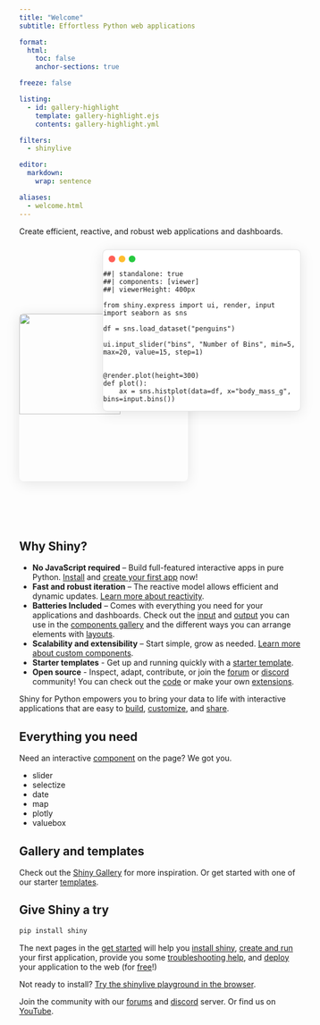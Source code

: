 ```yaml
---
title: "Welcome"
subtitle: Effortless Python web applications

format:
  html:
    toc: false
    anchor-sections: true

freeze: false

listing:
  - id: gallery-highlight
    template: gallery-highlight.ejs
    contents: gallery-highlight.yml

filters:
  - shinylive

editor:
  markdown:
    wrap: sentence

aliases:
  - welcome.html
---
```


Create efficient, reactive, and robust web applications and dashboards.

::: {.floating-code-app .column-page-inset-right}
```{=html}
<img src="assets/code-welcome.svg" class="img-shadow floating-code">
```

::: {.floating-app}
```{=html}
<div class="traffic-lights">
  <div class="traffic-light red"></div>
  <div class="traffic-light yellow"></div>
  <div class="traffic-light green"></div>
</div>
```
```shinylive-python
##| standalone: true
##| components: [viewer]
##| viewerHeight: 400px

from shiny.express import ui, render, input
import seaborn as sns

df = sns.load_dataset("penguins")

ui.input_slider("bins", "Number of Bins", min=5, max=20, value=15, step=1)


@render.plot(height=300)
def plot():
    ax = sns.histplot(data=df, x="body_mass_g", bins=input.bins())
```
:::

```{=html}
<style>
.floating-app .shinylive-wrapper {
  padding: 0.5em;
  background-color: white;
  margin: 0;
  border-radius: 0 0 8px 8px;
  border-right: none;
  border-bottom: none;
  border-left: none;
}

.floating-code-app {
  position: relative;
  width: 100%;
  min-height: 500px;
}

.floating-code,
.floating-app {
  position: absolute;
  border-radius: 8px;
  transition: all 0.4s cubic-bezier(0.34, 1.56, 0.64, 1);
  transition-delay: 100ms;
}

.floating-code {
  left: 0;
  top: 125px;
  width: 60%;
  box-shadow: 0 4px 24px rgba(0, 0, 0, 0.1);
  z-index: 1; /* Below app by default */
}

.floating-app {
  right: 0;
  top: 10px;
  width: 70%;
  background: #ffffff;
  border: 1px solid rgba(0, 0, 0, 0.1);
  box-shadow: 0 4px 24px rgba(0, 0, 0, 0.1);
  z-index: 2; /* Above code by default */
}

/* Traffic lights */
.traffic-lights {
  display: flex;
  gap: 6px;
  margin: 10px;
}

.traffic-light {
  width: 12px;
  height: 12px;
  border-radius: 50%;
}

.red { background: #FF5F56; }
.yellow { background: #FFBD2E; }
.green { background: #27C93F; }

.floating-code:hover {
  transform: translate(0, -14px);
  box-shadow: -8px 12px 32px rgba(0, 0, 0, 0.2) !important;
  z-index: 3;
  width: 80%;
}

.floating-code:hover + .floating-app {
  transform: translate(-20px, 0px) scale(0.9);
  box-shadow: 0 4px 16px rgba(0, 0, 0, 0.08);
  opacity: 0.8;
}
</style>
```
:::

## Why Shiny?

- **No JavaScript required** – Build full-featured interactive apps in pure Python.
  [Install](install.qmd) and [create your first app](create-run.qmd) now!
- **Fast and robust iteration** – The reactive model allows efficient and dynamic updates.
  [Learn more about reactivity](/docs/reactive-foundations.qmd).
- **Batteries Included** – Comes with everything you need for your applications and dashboards.
  Check out the [input](/components/#inputs) and [output](/components/#outputs) you can use in the [components gallery](/components/) and the different ways you can arrange elements with [layouts](/layouts/).
- **Scalability and extensibility** – Start simple, grow as needed. [Learn more about custom components](/docs/custom-component-one-off.qmd).
- **Starter templates** - Get up and running quickly with a [starter template](/templates/).
- **Open source** - Inspect, adapt, contribute, or join the [forum](https://forum.posit.co/c/shiny) or [discord](https://discord.com/invite/yMGCamUMnS) community! You can check out the [code](https://github.com/posit-dev/py-shiny/) or make your own [extensions](/docs/custom-component-one-off.qmd).

Shiny for Python empowers you to bring your data to life with interactive applications that are easy to [build](create-run.qmd), [customize](/docs/ui-customize.qmd), and [share](deploy.qmd).

## Everything you need

Need an interactive [component](/components/) on the page?
We got you.

<!--
Sample of component gallery mini docs that link to component
-->

- slider
- selectize
- date
- map
- plotly
- valuebox


## Gallery and templates

Check out the [Shiny Gallery](/gallery/) for more inspiration.
Or get started with one of our starter [templates](/templates/).

:::: {.column-page-inset-right}
::: {#gallery-highlight}
:::
::::


## Give Shiny a try

```bash
pip install shiny
```

The next pages in the [get started](what_is_shiny.qmd) will help you [install shiny](install.qmd),
[create and run](create-run.qmd) your first application,
provide you some [troubleshooting help](debug.qmd), and
[deploy](deploy.qmd) your application to the web (for [free](deploy-cloud.qmd)!)

Not ready to install? [Try the shinylive playground in the browser](https://shinylive.io/py/examples/).

Join the community with our [forums](https://forum.posit.co/c/shiny) and [discord](https://discord.com/invite/yMGCamUMnS) server.
Or find us on [YouTube](https://www.youtube.com/@PositPBC/).

